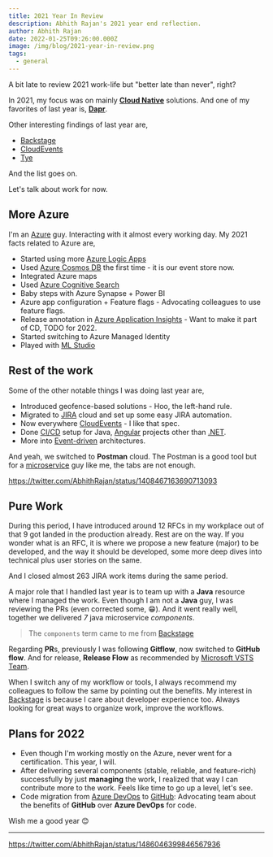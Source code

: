```yaml
---
title: 2021 Year In Review
description: Abhith Rajan's 2021 year end reflection.
author: Abhith Rajan
date: 2022-01-25T09:26:00.000Z
image: /img/blog/2021-year-in-review.png
tags:
  - general
---
```


A bit late to review 2021 work-life but "better late than never", right?

In 2021, my focus was on mainly **[Cloud Native](/topics/cloud-native/)** solutions. And one of my favorites of last year is, **[Dapr][2]**.

Other interesting findings of last year are,

- [Backstage][1]
- [CloudEvents][3]
- [Tye][4]

And the list goes on.

Let's talk about work for now.

## More Azure

I'm an [Azure][5] guy. Interacting with it almost every working day.
My 2021 facts related to Azure are,

- Started using more [Azure Logic Apps](/topics/azure-logic-apps/)
- Used [Azure Cosmos DB](/topics/cosmos-db/) the first time - it is our event store now.
- Integrated Azure maps
- Used [Azure Cognitive Search](/topics/azure-cognitive-search/)
- Baby steps with Azure Synapse + Power BI
- Azure app configuration + Feature flags - Advocating colleagues to use feature flags.
- Release annotation in [Azure Application Insights](/topics/app-insights/) - Want to make it part of CD, TODO for 2022.
- Started switching to Azure Managed Identity
- Played with [ML Studio](/topics/machine-learning/)

## Rest of the work

Some of the other notable things I was doing last year are,

- Introduced geofence-based solutions - Hoo, the left-hand rule.
- Migrated to [JIRA](/topics/jira/) cloud and set up some easy JIRA automation.
- Now everywhere [CloudEvents][3] - I like that spec.
- Done [CI/CD][7] setup for Java, [Angular](/topics/angular/) projects other than [.NET][6].
- More into [Event-driven](/topics/event-sourcing/) architectures.

And yeah, we switched to **Postman** cloud.
The Postman is a good tool but for a [microservice](/topics/microservices/) guy like me, the tabs are not enough.

https://twitter.com/AbhithRajan/status/1408467163690713093

## Pure Work

During this period, I have introduced around 12 RFCs in my workplace out of that 9 got landed in the production already.
Rest are on the way. If you wonder what is an RFC, it is where we propose a new feature (major) to be developed, and the way it should be developed, some more deep dives into technical plus user stories on the same.

And I closed almost 263 JIRA work items during the same period.

A major role that I handled last year is to team up with a **Java** resource where I managed the work.
Even though I am not a **Java** guy, I was reviewing the PRs (even corrected some, 😁).
And it went really well, together we delivered _7_ java microservice _components_.

> The `components` term came to me from [Backstage][1]

Regarding **PR**s, previously I was following **Gitflow**, now switched to **GitHub flow**.
And for release, **Release Flow** as recommended by [Microsoft VSTS Team](https://devblogs.microsoft.com/devops/release-flow-how-we-do-branching-on-the-vsts-team/).

When I switch any of my workflow or tools, I always recommend my colleagues to follow the same by pointing out the benefits.
My interest in [Backstage][1] is because I care about developer experience too.
Always looking for great ways to organize work, improve the workflows.

## Plans for 2022

- Even though I'm working mostly on the Azure, never went for a certification. This year, I will.
- After delivering several components (stable, reliable, and feature-rich) successfully by just **managing** the work, I realized that way I can contribute more to the work. Feels like time to go up a level, let's see.
- Code migration from [Azure DevOps][7] to [GitHub](/topics/github/): Advocating team about the benefits of **GitHub** over **Azure DevOps** for code.

Wish me a good year 😊

---

https://twitter.com/AbhithRajan/status/1486046399846567936

[1]: /topics/backstage/
[2]: /topics/dapper/
[3]: /topics/cloudevents/
[4]: https://github.com/dotnet/tye
[5]: /topics/azure/
[6]: /topics/dotnet/
[7]: /topics/azure-devops/
